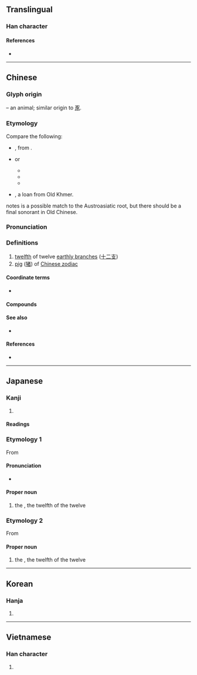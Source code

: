 {{character info/new}}
==Translingual==

===Han character===
{{Han char|rn=8|rad=亠|as=04|sn=6|four=00802|canj=YVHO|ids=⿳亠⿸𠃋丿人}}

====References====
* {{Han ref|kx=0088.080|dkj=00292|dj=0186.010|hdz=10283.050|uh=4EA5|ud=20133|bh=A5E8|bd=42472}}

----

==Chinese==
{{zh-forms|alt=㐪,𠀅}}

===Glyph origin===
{{Han etyl}}
{{liushu|p}} – an animal; similar origin to [[豕]].

===Etymology===
Compare the following:
* {{cog|km|កុរ||year of the pig}}, from {{cog|km|mkh-okm-A|kur}}.
* {{cog|mkh-vie-pro|*guːrʔ|t=pig; pork}} or {{m|mkh-vie-pro|*kuːrʔ|t=pig; pork}}
** {{cog|vi|cúi||''(archaic)'' pig}}
** {{cog|mtq|củi|tr=kuːj³|t=pig}}
** {{cog|scb||tr=kûːl|t=pig}}
* {{cog|th|กุน||year of the pig}}, a loan from Old Khmer.
{{zh-ref|Ferlus (2013)}} notes {{och-l|亥}} is a possible match to the Austroasiatic root, but there should be a final sonorant in Old Chinese.

===Pronunciation===
{{zh-pron
|m=hài
|c=hoi6
|h=pfs=hoi
|mn=qz:hǎi/tw,xm,zz:hāi
|mn-t=hai6
|mc=y
|oc=y
|cat=n
}}

===Definitions===
{{zh-hanzi}}

# [[twelfth]] of twelve [[earthly branch]]es ([[十二支]])
# [[pig]] ([[猪]]) of [[W:Chinese zodiac|Chinese zodiac]]

====Coordinate terms====
* {{list:earthly branches/zh}}

====Compounds====
{{zh-der|亥豕|亥市|亥時|俄亥俄|亥豕魯魚|魯魚亥豕|辛亥革命}}

====See also====
* {{l|zh|豕}}

====References====
* {{thcwd|2051}}

----

==Japanese==

===Kanji===
{{ja-kanji|grade=|rs=亠04}}

# {{defn|lang=ja|sort=亠04}}

====Readings====
{{ja-readings
|goon=がい
|kanon=かい
|kun=い-<ゐ-
}}

===Etymology 1===
{{ja-kanjitab|い|yomi=k}}
{{wp|lang=ja}}
From {{m|ja|猪|tr=inoshishi, i||[[boar]]}}

====Pronunciation====
{{ja-pron|acc=1|acc2=0|y=k|い}}
* {{hmp|lang=ja|sort=い|イ|井|胆|猪|豬|堰|藺|伊|夷|衣|医|易|威|胃|帷|異|偉|意|緯|彝}}

====Proper noun====
{{ja-pos|proper|い|hhira=ゐ}}

# the {{w|Pig (zodiac)|Boar}}, the twelfth of the twelve {{w|Earthly Branches}}

===Etymology 2===
{{ja-kanjitab|がい|yomi=o}}
From {{der|ja|ltc|亥|tr=hoj<sup>X</sup>|sort=かい'}}

====Proper noun====
{{ja-pos|proper|がい}}

# the {{w|Pig (zodiac)|Boar}}, the twelfth of the twelve {{w|Earthly Branches}}

{{cln|ja|words with multiple readings}}
{{topics|ja|Earthly Branches|sort=い}}

----

==Korean==

===Hanja===
{{ko-hanja|hangeul=해|rv=hae|mr=hae}}

# {{defn|lang=ko|sort=亠04}}

----

==Vietnamese==

===Han character===
{{vi-hantu|hợi|rs=亠04}}

# {{defn|lang=vi|sort=亠04}}